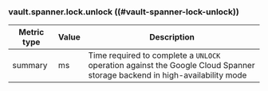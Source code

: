 ### vault.spanner.lock.unlock ((#vault-spanner-lock-unlock))

Metric type | Value | Description
----------- | ----- | -----------
summary     | ms    | Time required to complete a `UNLOCK` operation against the Google Cloud Spanner storage backend in high-availability mode